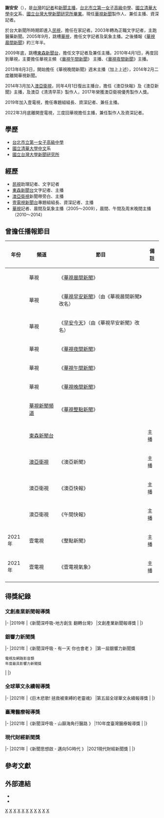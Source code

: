 {{主播資訊
| 主播頭銜     = [[華視|華視]]主播兼製作人
| 主播姓名     = 謝安安
| 主播英文名字 = Ann Hsieh
| 暱稱         = 
| 綽號         = 
| 主播照片檔案 = 
| 主播照片尺寸 = 
| 主播照片圖說 = 
| 主播出生日期 = {{bda|1979|2|10}}
| 出生地       = {{TWN}}[[台北市|台北市]]
| 國籍         = {{ROC}}
| 籍貫         = [[台北市|台北市]]
| 最高學歷     = [[台北市立第一女子高級中學|台北市立第一女子高級中學]]<br>[[國立清華大學|國立清華大學]]中文系<br>[[國立台灣大學|國立台灣大學]]新聞研究所
| 婚姻狀況     = 未婚
| 配偶         = 
| 信仰宗教     = 
| 官方網站     = 
| 備註         = 
|}}
'''謝安安'''（{{bd|1979年|2月10日|catIdx=X謝}}），是[[台灣|台灣]]的[[記者|記者]]和[[新聞主播|新聞主播]]，[[台北市立第一女子高級中學|台北市立第一女子高級中學]]、[[國立清華大學|國立清華大學]][[中文|中文]]系、[[國立台灣大學|國立台灣大學]][[新聞|新聞]][[研究所|研究所]][[畢業|畢業]]。現任[[華視新聞|華視新聞]]製作人、兼任主播、資深記者。

於台大新聞所時期即進入[[民視|民視]]，擔任在家記者。2003年轉為正職文字記者，主跑醫藥新聞。2005年9月，跳槽[[中華電視公司|華視]]，擔任文字記者及氣象主播。之後播報《[[華視晨間新聞|華視晨間新聞]]》約三年半。

2009年底，跳槽[[東森新聞台|東森新聞台]]，擔任文字記者及兼任主播。2010年4月1日，再度回到華視，主要擔任華視主頻 《[[華視午間新聞|華視午間新聞]]》 主播、《[[華視夜間新聞|華視夜間新聞]]》主播。

2013年8月3日，開始擔任《華視晚間新聞》週末主播（加上上述），2014年2月二度離開華視新聞。

2014年3月加入[[澳亞衛視|澳亞衛視]]，同年4月1日復出主播台，擔任《澳亞快報》及《澳亞新聞》主播，及澳亞《清清早茶》製作人，2017年榮獲澳亞衛視優秀製作人獎。

2019年加入壹電視，擔任專題組組長、資深記者、兼任主播。

2022年3月底離開壹電視，三度回華視擔任主播，兼任製作人及資深記者。

==學歷==
*[[台北市立第一女子高級中學|台北市立第一女子高級中學]]
*[[國立清華大學|國立清華大學]][[中文|中文]]系
*[[國立台灣大學|國立台灣大學]][[新聞|新聞]][[研究所|研究所]]

==經歷==
*[[民視|民視]]助理記者、文字記者
*[[東森新聞台|東森新聞台]]文字記者、主播
*[[澳亞衛視|澳亞衛視]]新聞帶旁白、主播
*[[壹電視新聞台|壹電視新聞台]]專題組組長、資深記者、主播
*[[華視|華視]]記者、晨間及氣象主播（2005～2009），晨間、午間及周末晚間主播（2010～2014）

==曾擔任播報節目==
{| class="wikitable "
|-
! 年份 || 頻道 || 節目 || 備註
|-
| ||華視||《[[華視晨間新聞|華視晨間新聞]]》||
|-
| ||華視||《[[華視早安新聞|華視早安新聞]]》（由《華視晨間新聞》改名）||
|-
| ||華視||《[[早安今天|早安今天]]》（由《華視早安新聞》改名）||
|-
| ||華視||《[[華視夜間新聞|華視夜間新聞]]》||
|-
| ||華視||《[[華視午間新聞|華視午間新聞]]》||
|-
| ||華視||《[[華視晚間新聞|華視晚間新聞]]》||
|-
| ||[[華視新聞頻道|華視新聞頻道]]||《[[華視整點新聞|華視整點新聞]]》||
|-
| ||[[東森新聞台|東森新聞台]]||||主播
|-
| ||[[澳亞衛視|澳亞衛視]]||《澳亞新聞》||主播
|-
| ||澳亞衛視||《澳亞快報》||主播
|-
| ||澳亞衛視||《午間快報》||主播
|-
| 2021年||壹電視||《整點新聞》||主播
|-
| 2021年||壹電視||《壹電視氣象》||主播
|-
|}

==得獎紀錄==
===文創產業新聞報導獎===
{{awards table}}
|-
|2019年
|《新聞深呼吸-地方創生 翻轉台灣》
|文創產業新聞報導獎
|{{won}} 
|}

===銀響力新聞獎===
{{awards table}}
|-
|2021年
|《新聞深呼吸 - 有一天 你也會老 》
|第一屆銀響力新聞獎      
 電視及網路影音類 
 年度最具影響力新聞獎
|{{won}} 
|}

===全球華文永續報導獎===
{{awards table}}
|-
|2021年
|《巨木悲歌! 拯救被束縛的老靈魂》
|第五屆全球華文永續報導獎
|{{nom}}
|}

===臺灣醫療報導獎===
{{awards table}}
|-
|2021年
|《新聞深呼吸 - 山巔海角行醫路 》
|110年度臺灣醫療報導獎
|{{won}} 
|}

===現代財經新聞獎===
{{awards table}}
|-
|2021年
|《新聞思想啟 - 邁向5G時代 》
|2021現代財經新聞獎
|{{won}} 
|}

== 參考文獻 ==
{{reflist}}

==外部連結==
*{{Facebook|anan0210|主播 謝安安}}
*{{instagram|anan_210|謝安安}}
[[Category:謝姓|X]]
[[Category:臺北市立第一女子高級中學校友|X]]
[[Category:國立清華大學校友|X]]
[[Category:國立臺灣大學社會科學院校友|X]]
[[Category:台灣女性記者|X]]
[[Category:台灣電視主播|X]]
[[Category:台灣新聞節目主持人|X]]
[[Category:華視主播|X]]
[[Category:台灣公廣主播|X]]
[[Category:東森主播|X]]
[[Category:壹電視主播|X]]